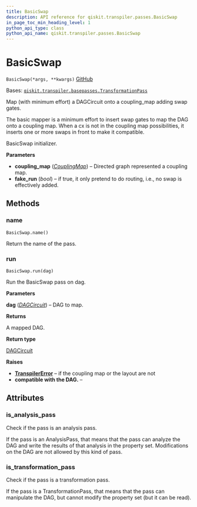 ```yaml
---
title: BasicSwap
description: API reference for qiskit.transpiler.passes.BasicSwap
in_page_toc_min_heading_level: 1
python_api_type: class
python_api_name: qiskit.transpiler.passes.BasicSwap
---
```


# BasicSwap

<span id="qiskit.transpiler.passes.BasicSwap" />

`BasicSwap(*args, **kwargs)` [GitHub](https://github.com/qiskit/qiskit/tree/stable/0.21/qiskit/transpiler/passes/routing/basic_swap.py "view source code")

Bases: [`qiskit.transpiler.basepasses.TransformationPass`](qiskit.transpiler.TransformationPass "qiskit.transpiler.basepasses.TransformationPass")

Map (with minimum effort) a DAGCircuit onto a coupling\_map adding swap gates.

The basic mapper is a minimum effort to insert swap gates to map the DAG onto a coupling map. When a cx is not in the coupling map possibilities, it inserts one or more swaps in front to make it compatible.

BasicSwap initializer.

**Parameters**

*   **coupling\_map** ([*CouplingMap*](qiskit.transpiler.CouplingMap "qiskit.transpiler.CouplingMap")) – Directed graph represented a coupling map.
*   **fake\_run** (*bool*) – if true, it only pretend to do routing, i.e., no swap is effectively added.

## Methods

### name

<span id="qiskit.transpiler.passes.BasicSwap.name" />

`BasicSwap.name()`

Return the name of the pass.

### run

<span id="qiskit.transpiler.passes.BasicSwap.run" />

`BasicSwap.run(dag)`

Run the BasicSwap pass on dag.

**Parameters**

**dag** ([*DAGCircuit*](qiskit.dagcircuit.DAGCircuit "qiskit.dagcircuit.DAGCircuit")) – DAG to map.

**Returns**

A mapped DAG.

**Return type**

[DAGCircuit](qiskit.dagcircuit.DAGCircuit "qiskit.dagcircuit.DAGCircuit")

**Raises**

*   [**TranspilerError**](qiskit.transpiler.TranspilerError "qiskit.transpiler.TranspilerError") – if the coupling map or the layout are not
*   **compatible with the DAG.** –

## Attributes

<span id="qiskit.transpiler.passes.BasicSwap.is_analysis_pass" />

### is\_analysis\_pass

Check if the pass is an analysis pass.

If the pass is an AnalysisPass, that means that the pass can analyze the DAG and write the results of that analysis in the property set. Modifications on the DAG are not allowed by this kind of pass.

<span id="qiskit.transpiler.passes.BasicSwap.is_transformation_pass" />

### is\_transformation\_pass

Check if the pass is a transformation pass.

If the pass is a TransformationPass, that means that the pass can manipulate the DAG, but cannot modify the property set (but it can be read).

